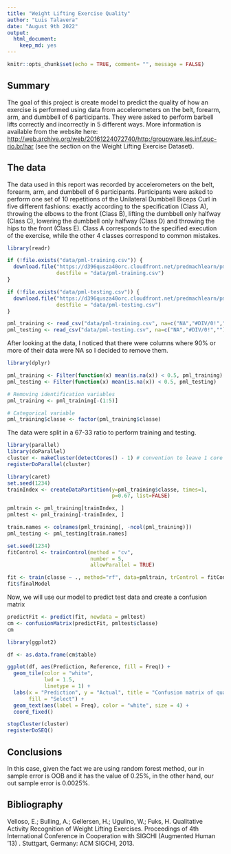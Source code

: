 ---
title: "Weight Lifting Exercise Quality"
author: "Luis Talavera"
date: "August 9th 2022"
output: 
  html_document:
    keep_md: yes
---

```{r setup, include=FALSE}
knitr::opts_chunk$set(echo = TRUE, comment= "", message = FALSE)
```

## Summary
The goal of this project is create model to predict the quality of how an exercise is performed using data from accelerometers on the belt, forearm, arm, and dumbbell of 6 participants. They were asked to perform barbell lifts correctly and incorrectly in 5 different ways. More information is available from the website here: [http://web.archive.org/web/20161224072740/http:/groupware.les.inf.puc-rio.br/har](http://web.archive.org/web/20161224072740/http:/groupware.les.inf.puc-rio.br/har) (see the section on the Weight Lifting Exercise Dataset).

## The data

The data used in this report was recorded by accelerometers on the belt, forearm, arm, and dumbbell of 6 participants. Participants were asked to perform one set of 10 repetitions of the Unilateral Dumbbell Biceps Curl in five different fashions:
exactly according to the specification (Class A), throwing the elbows to the
front (Class B), lifting the dumbbell only halfway (Class C), lowering the 
dumbbell only halfway (Class D) and throwing the hips to the front (Class E).
Class A corresponds to the specified execution of the exercise, while the other 4
classes correspond to common mistakes.

```{r load_data}
library(readr)

if (!file.exists("data/pml-training.csv")) {
  download.file("https://d396qusza40orc.cloudfront.net/predmachlearn/pml-training.csv",
                destfile = "data/pml-training.csv")
}

if (!file.exists("data/pml-testing.csv")) {
  download.file("https://d396qusza40orc.cloudfront.net/predmachlearn/pml-testing.csv",
                destfile = "data/pml-testing.csv")
}

pml_training <- read_csv("data/pml-training.csv", na=c("NA","#DIV/0!",""))
pml_testing <- read_csv("data/pml-testing.csv", na=c("NA","#DIV/0!",""))
```

After looking at the data, I noticed that there were columns where 90% or more of
their data were NA so I decided to remove them.

```{r clean_data}
library(dplyr)

pml_training <- Filter(function(x) mean(is.na(x)) < 0.5, pml_training)
pml_testing <- Filter(function(x) mean(is.na(x)) < 0.5, pml_testing)

# Removing identification variables
pml_training <- pml_training[-(1:5)]

# Categorical variable
pml_training$classe <- factor(pml_training$classe)
```

The data were split in a 67-33 ratio to perform training and testing.

```{r parallel, echo = FALSE}
library(parallel)
library(doParallel)
cluster <- makeCluster(detectCores() - 1) # convention to leave 1 core for OS
registerDoParallel(cluster)
```


```{r split_data}
library(caret)
set.seed(1234)
trainIndex <- createDataPartition(y=pml_training$classe, times=1, 
                                  p=0.67, list=FALSE)

pmltrain <- pml_training[trainIndex, ]
pmltest <- pml_training[-trainIndex, ]

train.names <- colnames(pml_training[, -ncol(pml_training)])
pml_testing <- pml_testing[train.names]

```

```{r model, cache = TRUE}
set.seed(1234)
fitControl <- trainControl(method = "cv",
                           number = 5,
                           allowParallel = TRUE)

fit <- train(classe ~ ., method="rf", data=pmltrain, trControl = fitControl)
fit$finalModel
```

Now, we will use our model to predict test data and create a confusion matrix

```{r predict, cache = TRUE}
predictFit <- predict(fit, newdata = pmltest)
cm <- confusionMatrix(predictFit, pmltest$classe)
cm
```
```{r heatmap, echo=FALSE}
library(ggplot2)

df <- as.data.frame(cm$table)

ggplot(df, aes(Prediction, Reference, fill = Freq)) +
  geom_tile(color = "white",
            lwd = 1.5,
            linetype = 1) +
  labs(x = "Prediction", y = "Actual", title = "Confusion matrix of quality",
       fill = "Select") +
  geom_text(aes(label = Freq), color = "white", size = 4) +
  coord_fixed() 
```



```{r turnOffParallelism, echo = FALSE}
stopCluster(cluster)
registerDoSEQ()
```


## Conclusions 

In this case, given the fact we are using random forest method, our in sample error is OOB and it has the value of 0.25%, in the other hand, our out sample error is 0.0025%.


## Bibliography

Velloso, E.; Bulling, A.; Gellersen, H.; Ugulino, W.; Fuks, H. Qualitative Activity Recognition of Weight Lifting Exercises. Proceedings of 4th International Conference in Cooperation with SIGCHI (Augmented Human '13) . Stuttgart, Germany: ACM SIGCHI, 2013.

